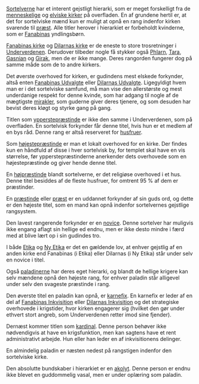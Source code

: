 {{title:Sortelvernes gejstlige hierarki}}
{{author:Laura Holmegaard}}
{{timestamp:2009-09-19T19:17:43Z}}
{{copyright:Sortelvernes gejstlige hierarki}}
[[Sortelver|Sortelverne]] har et interent gejstligt hierarki, som er meget forskelligt fra de [[menneske]]lige og [[elver|elviske kirker]] på overfladen.
En af grundene hertil er, at det for sortelviske mænd kun er muligt at opnå en rang indenfor kirken svarende til [[præst]]. Alle titler herover i hierarkiet er forbeholdt kvinderne, som er [[Fanabina|Fanabinas]] yndlingsbørn.

[[Fanabina|Fanabinas kirke]] og [[Dilarna|Dilarnas kirke]] er de eneste to store trosretninger i [[Underverdenen]]. Derudover tilbeder nogle få stykker også [[Phlarn]], [[Tara]], [[Gasnian]] og [[Girak]], men de er ikke mange. Deres rangorden fungerer dog på samme måde som de to andre kirkers.

Det øverste overhoved for kirken, er gudindens mest elskede forkynder, altså enten [[Fanabinas Udvalgte]] eller [[Dilarnas Udvalgte]].
Ligegyldigt hvem man er i det sortelviske samfund, må man vise den allerstørste og mest underdanige respekt for denne kvinde, som har adgang til nogle af de mægtigste [[mirakel|mirakler]], som guderne giver deres tjenere, og som desuden har bevist deres kløgt og styrke gang på gang.

Titlen som [[ypperstepræstinde (sortelvisk)|ypperstepræstinde]] er ikke den samme i Underverdenen, som på overfladen. En sortelvisk forkynder får denne titel, hvis hun er et medlem af en bys råd. Denne rang er altså reserveret for [[husfrue|husfruer]].

Som [[højestepræstinde]] er man et lokalt overhoved for en kirke. Der findes kun en håndfuld af disse i hver sortelvisk by, for templet skal have en vis størrelse, før ypperstepræstinderne anerkender dets overhovede som en højestepræstinde og giver hende denne titel.

En [[højpræstinde (sortelvisk)|højpræstinde]] blandt sortelverne, er det religiøse overhoved i et hus. Denne titel besiddes af de fleste husfruer, for omtrent 95 % af dem er præstinder.

En [[præstinde]] eller [[præst]] er en uddannet forkynder af sin guds ord, og dette er den højeste titel, som en mand kan opnå indenfor sortelvernes gejstlige rangsystem.

Den lavest rangerende forkynder er en [[novice]]. Denne sortelver har muligvis ikke engang aflagt sin hellige ed endnu, men er ikke desto mindre i færd med at blive lært op i sin gudindes tro.

I både [[Etika]] og [[Ny Etika]] er det en gældende lov, at enhver gejstlig af en anden kirke end Fanabinas (i Etika) eller Dilarnas (i Ny Etika) står under selv en novice i titel.

Også [[paladin|paladinerne]] har deres eget hierarki, og blandt de hellige krigere kan selv mændene opnå den højeste rang, for enhver paladin står alligevel under selv den svageste præstinde i rang.

Den øverste titel en paladin kan opnå, er [[karnefix]]. En karnefix er leder af en del af [[Fanabinas Inkvisition]] eller [[Dilarnas Inkvisition]] og det strategiske overhovede i krigstider, hvor kirken engagerer sig (hvilket den gør under ethvert stort angreb, som Underverdenen retter imod sine fjender).

Dernæst kommer titlen som [[kardinal]]. Denne person behøver ikke nødvendigvis at have en krigsfunktion, men kan sagtens have et rent administrativt arbejde. Hun eller han leder en af inkvisitionens delinger.

En almindelig paladin er næsten nedest på rangstigen indenfor den sortelviske kirke.

Den absolutte bundskaber i hierarkiet er en [[akolyt (sortelvisk)|akolyt]]. Denne person er endnu ikke blevet en guddommelig vasal, men er under oplæring som paladin.